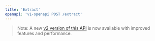 ```yaml
---
title: 'Extract'
openapi: 'v1-openapi POST /extract'
---
```


> Note: A new [v2 version of this API](/api-reference/endpoint/extract) is now available with improved features and performance.
